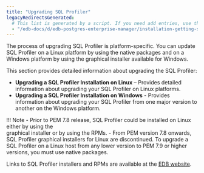 ```yaml
---
title: "Upgrading SQL Profiler"
legacyRedirectsGenerated:
  # This list is generated by a script. If you need add entries, use the `legacyRedirects` key.
  - "/edb-docs/d/edb-postgres-enterprise-manager/installation-getting-started/upgrade-migration-guide/8.0/upgrading_pem_installation.html"
---
```


The process of upgrading SQL Profiler is platform-specific. You can update SQL Profiler on a Linux platform by using the native packages and on a Windows platform by using the graphical installer available for Windows. 

This section provides detailed information about upgrading the SQL Profiler:

-   **Upgrading a SQL Profiler Installation on Linux** – Provides detailed information about upgrading your SQL Profiler on Linux platforms.
-   **Upgrading a SQL Profiler Installation on Windows** - Provides information about upgrading your SQL Profiler from one major version to another on the Windows platform.

!!! Note
    - Prior to PEM 7.8 release, SQL Profiler could be installed on Linux either by using the     
      graphical installer or by using the RPMs. 
    - From PEM version 7.8 onwards, SQL Profiler graphical installers for Linux are discontinued. To upgrade a 
      SQL Profiler on a Linux host from any lower version to PEM 7.9 or higher versions, you must use native packages.

Links to SQL Profiler installers and RPMs are available at the [EDB website](https://www.enterprisedb.com/downloads/edb-postgres-enterprise-manager).